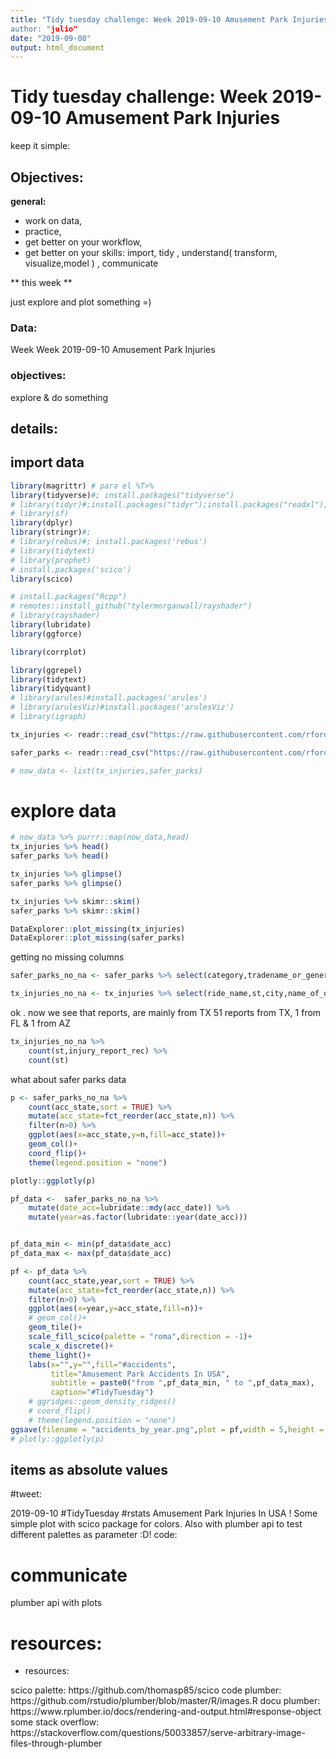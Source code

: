 ```yaml
---
title: "Tidy tuesday challenge: Week 2019-09-10 Amusement Park Injuries
author: "julio"
date: "2019-09-08"
output: html_document
---
```


# Tidy tuesday challenge: Week 2019-09-10 Amusement Park Injuries

keep it simple:

## Objectives: 

**general:**

* work on data, 
* practice, 
* get better on your workflow,
* get better on your skills: import, tidy , understand( transform, visualize,model ) , communicate


** this week **

just explore and plot something =) 

### Data:
 
 Week Week 2019-09-10 Amusement Park Injuries
 
### objectives:

explore & do something

## details:


## import data
```r
library(magrittr) # para el %T>%
library(tidyverse)#; install.packages("tidyverse")
# library(tidyr)#;install.packages("tidyr");install.packages("readxl");install.packages("xml2")
# library(sf)
library(dplyr)
library(stringr)#;
# library(rebus)#; install.packages('rebus')
# library(tidytext)
# library(prophet)
# install.packages('scico')
library(scico)

# install.packages("Rcpp")
# remotes::install_github("tylermorganwall/rayshader")
# library(rayshader)
library(lubridate)
library(ggforce)

library(corrplot)

library(ggrepel)
library(tidytext)
library(tidyquant)
# library(arules)#install.packages('arules')
# library(arulesViz)#install.packages('arulesViz')
# library(igraph)

```


```r
tx_injuries <- readr::read_csv("https://raw.githubusercontent.com/rfordatascience/tidytuesday/master/data/2019/2019-09-10/tx_injuries.csv")

safer_parks <- readr::read_csv("https://raw.githubusercontent.com/rfordatascience/tidytuesday/master/data/2019/2019-09-10/saferparks.csv")

# now_data <- list(tx_injuries,safer_parks)

```

# explore data

```r
# now_data %>% purrr::map(now_data,head)
tx_injuries %>% head()
safer_parks %>% head()

```

```r

tx_injuries %>% glimpse()
safer_parks %>% glimpse()


```

```r

tx_injuries %>% skimr::skim()
safer_parks %>% skimr::skim()

```

```r
DataExplorer::plot_missing(tx_injuries)
DataExplorer::plot_missing(safer_parks)
```

getting no missing columns

```r
safer_parks_no_na <- safer_parks %>% select(category,tradename_or_generic,device_type,device_category,industry_sector,bus_type,source,fix_port,acc_state,acc_date,acc_id)

tx_injuries_no_na <- tx_injuries %>% select(ride_name,st,city,name_of_operation,injury_report_rec)
```

ok . now we see that reports, are mainly from TX 51 reports from TX, 1 from FL & 1 from AZ


```r
tx_injuries_no_na %>% 
    count(st,injury_report_rec) %>% 
    count(st)
```




what about safer parks data

```r
p <- safer_parks_no_na %>% 
    count(acc_state,sort = TRUE) %>% 
    mutate(acc_state=fct_reorder(acc_state,n)) %>% 
    filter(n>0) %>% 
    ggplot(aes(x=acc_state,y=n,fill=acc_state))+
    geom_col()+
    coord_flip()+
    theme(legend.position = "none")

plotly::ggplotly(p)

```

```r
pf_data <-  safer_parks_no_na %>% 
    mutate(date_acc=lubridate::mdy(acc_date)) %>% 
    mutate(year=as.factor(lubridate::year(date_acc)))


pf_data_min <- min(pf_data$date_acc)
pf_data_max <- max(pf_data$date_acc)

pf <- pf_data %>% 
    count(acc_state,year,sort = TRUE) %>% 
    mutate(acc_state=fct_reorder(acc_state,n)) %>% 
    filter(n>0) %>% 
    ggplot(aes(x=year,y=acc_state,fill=n))+
    # geom_col()+
    geom_tile()+
    scale_fill_scico(palette = "roma",direction = -1)+
    scale_x_discrete()+
    theme_light()+
    labs(x="",y="",fill="#accidents",
         title="Amusement Park Accidents In USA",
         subtitle = paste0("from ",pf_data_min, " to ",pf_data_max),
         caption="#TidyTuesday")
    # ggridges::geom_density_ridges()
    # coord_flip()
    # theme(legend.position = "none")
ggsave(filename = "accidents_by_year.png",plot = pf,width = 5,height = 7)
# plotly::ggplotly(p)

```


## items as absolute values



#tweet: 

2019-09-10 #TidyTuesday #rstats Amusement Park Injuries In USA !
Some simple plot with scico package for colors. 
Also with plumber api to test different palettes as parameter :D!
code:


# communicate

plumber api with plots

# resources: 
- resources: 

scico palette: https://github.com/thomasp85/scico
code plumber: https://github.com/rstudio/plumber/blob/master/R/images.R
docu plumber: https://www.rplumber.io/docs/rendering-and-output.html#response-object
some stack overflow: https://stackoverflow.com/questions/50033857/serve-arbitrary-image-files-through-plumber